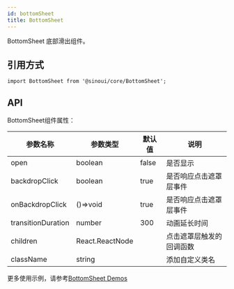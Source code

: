 ```yaml
---
id: bottomSheet
title: BottomSheet
---
```


BottomSheet 底部滑出组件。

## 引用方式

```tsx
import BottomSheet from '@sinoui/core/BottomSheet';
```

## API

BottomSheet组件属性：

| 参数名称    | 参数类型   | 默认值        | 说明                                                         |
| ----------- | --------------- | ------------------------ | ----------------------------------- |
| open       | boolean         |  false         |    是否显示   |
| backdropClick       | boolean          | true | 是否响应点击遮罩层事件          |
| onBackdropClick       | ()=>void          | true | 是否响应点击遮罩层事件          |
| transitionDuration       | number         | 300 | 动画延长时间          |
| children    | React.ReactNode |                | 点击遮罩层触发的回调函数        |
| className   | string          |                | 添加自定义类名      |   

更多使用示例，请参考[BottomSheet Demos](/docs/components/bottomSheet)

